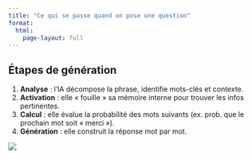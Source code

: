 ```yaml
---
title: "Ce qui se passe quand on pose une question"
format:
  html:
    page-layout: full
---
```


## Étapes de génération

1.  **Analyse** : l'IA décompose la phrase, identifie mots-clés et contexte.\
2.  **Activation** : elle « fouille » sa mémoire interne pour trouver les infos pertinentes.\
3.  **Calcul** : elle évalue la probabilité des mots suivants (ex. prob. que le prochain mot soit « merci »).\
4.  **Génération** : elle construit la réponse mot par mot.

![](images/processus.png)
